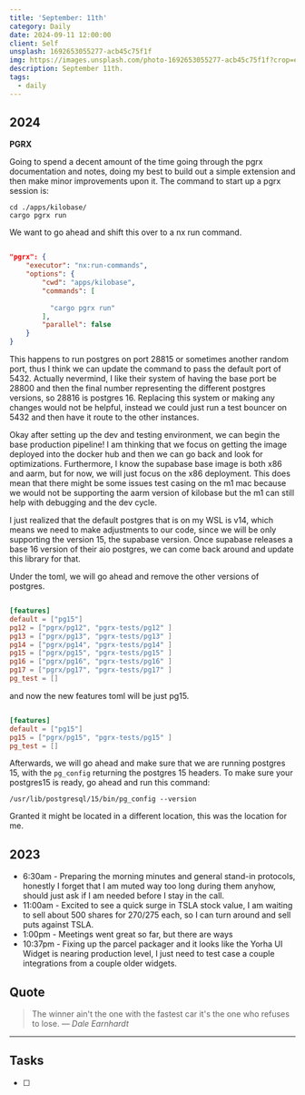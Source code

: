 ```yaml
---
title: 'September: 11th'
category: Daily
date: 2024-09-11 12:00:00
client: Self
unsplash: 1692653055277-acb45c75f1f
img: https://images.unsplash.com/photo-1692653055277-acb45c75f1f?crop=entropy&cs=srgb&fm=jpg&ixid=MnwzNjM5Nzd8MHwxfHJhbmRvbXx8fHx8fHx8fDE2ODE3NDg2ODY&ixlib=rb-4.0.3&q=85
description: September 11th. 
tags:
  - daily
---
```



## 2024

**PGRX**

Going to spend a decent amount of the time going through the pgrx documentation and notes, doing my best to build out a simple extension and then make minor improvements upon it.
The command to start up a pgrx session is:

```shell
cd ./apps/kilobase/
cargo pgrx run
```

We want to go ahead and shift this over to a nx run command.

```json

"pgrx": {
    "executor": "nx:run-commands",
    "options": {
        "cwd": "apps/kilobase",
        "commands": [
          
          "cargo pgrx run"
        ],
        "parallel": false
    }
}

```

This happens to run postgres on port 28815 or sometimes another random port, thus I think we can update the command to pass the default port of 5432.
Actually nevermind, I like their system of having the base port be 28800 and then the final number representing the different postgres versions, so 28816 is postgres 16.
Replacing this system or making any changes would not be helpful, instead we could just run a test bouncer on 5432 and then have it route to the other instances.

Okay after setting up the dev and testing environment, we can begin the base production pipeline!
I am thinking that we focus on getting the image deployed into the docker hub and then we can go back and look for optimizations.
Furthermore, I know the supabase base image is both x86 and aarm, but for now, we will just focus on the x86 deployment.
This does mean that there might be some issues test casing on the m1 mac because we would not be supporting the aarm version of kilobase but the m1 can still help with debugging and the dev cycle.

I just realized that the default postgres that is on my WSL is v14, which means we need to make adjustments to our code, since we will be only supporting the version 15, the supabase version.
Once supabase releases a base 16 version of their aio postgres, we can come back around and update this library for that.

Under the toml, we will go ahead and remove the other versions of postgres.

```toml

[features]
default = ["pg15"]
pg12 = ["pgrx/pg12", "pgrx-tests/pg12" ]
pg13 = ["pgrx/pg13", "pgrx-tests/pg13" ]
pg14 = ["pgrx/pg14", "pgrx-tests/pg14" ]
pg15 = ["pgrx/pg15", "pgrx-tests/pg15" ]
pg16 = ["pgrx/pg16", "pgrx-tests/pg16" ]
pg17 = ["pgrx/pg17", "pgrx-tests/pg17" ]
pg_test = []

```

and now the new features toml will be just pg15.

```toml

[features]
default = ["pg15"]
pg15 = ["pgrx/pg15", "pgrx-tests/pg15" ]
pg_test = []

```

Afterwards, we will go ahead and make sure that we are running postgres 15, with the `pg_config` returning the postgres 15 headers.
To make sure your postgres15 is ready, go ahead and run this command:

```shell
/usr/lib/postgresql/15/bin/pg_config --version
```

Granted it might be located in a different location, this was the location for me.

## 2023
- 6:30am - Preparing the morning minutes and general stand-in protocols, honestly I forget that I am muted way too long during them anyhow, should just ask if I am needed before I stay in the call. 
- 11:00am - Excited to see a quick surge in TSLA stock value, I am waiting to sell about 500 shares for $270/$275 each, so I can turn around and sell puts against TSLA.
- 1:00pm - Meetings went great so far, but there are ways 
- 10:37pm - Fixing up the parcel packager and it looks like the Yorha UI Widget is nearing production level, I just need to test case a couple integrations from a couple older widgets.

## Quote

> The winner ain't the one with the fastest car it's the one who refuses to lose.
> — <cite>Dale Earnhardt</cite>

---

## Tasks

- [ ]